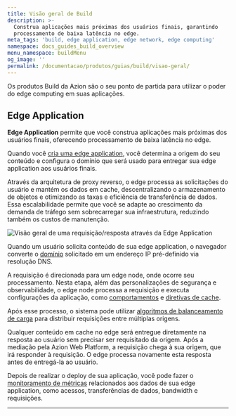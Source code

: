 ```yaml
---
title: Visão geral de Build
description: >-
  Construa aplicações mais próximas dos usuários finais, garantindo
  processamento de baixa latência no edge.
meta_tags: 'build, edge application, edge network, edge computing'
namespace: docs_guides_build_overview
menu_namespace: buildMenu
og_image: ''
permalink: /documentacao/produtos/guias/build/visao-geral/
---
```



Os produtos Build da Azion são o seu ponto de partida para utilizar o poder do edge computing em suas aplicações.

## Edge Application

**Edge Application** permite que você construa aplicações mais próximas dos usuários finais, oferecendo processamento de baixa latência no edge. 

Quando você [cria uma edge application](/pt-br/documentacao/produtos/comecar-com-um-template/), você determina a origem do seu conteúdo e configura o domínio que será usado para entregar sua edge application aos usuários finais.

<LinkButton link="/pt-br/documentacao/produtos/edge-application/" severity="secondary" label="Ir para a documentação de Edge Application" />

Através da arquitetura de proxy reverso, o edge processa as solicitações do usuário e mantém os dados em cache, descentralizando o armazenamento de objetos e otimizando as taxas e eficiência de transferência de dados. Essa escalabilidade permite que você se adapte ao crescimento da demanda de tráfego sem sobrecarregar sua infraestrutura, reduzindo também os custos de manutenção.

![Visão geral de uma requisição/resposta através da Edge Application](/assets/docs/images/uploads/edge-app-overview.png)

Quando um usuário solicita conteúdo de sua edge application, o navegador converte o [domínio](/pt-br/documentacao/produtos/build/edge-application/domains/) solicitado em um endereço IP pré-definido via resolução DNS.

A requisição é direcionada para um edge node, onde ocorre seu processamento. Nesta etapa, além das personalizações de segurança e observabilidade, o edge node processa a requisição e executa configurações da aplicação, como [comportamentos](/pt-br/documentacao/produtos/build/edge-application/rules-engine/) e [diretivas de cache](/pt-br/documentacao/produtos/build/edge-application/cache-settings/).

Após esse processo, o sistema pode utilizar [algoritmos de balanceamento de carga](/pt-br/documentacao/produtos/build/edge-application/load-balancer/) para distribuir requisições entre múltiplas origens.

Qualquer conteúdo em cache no edge será entregue diretamente na resposta ao usuário sem precisar ser requisitado da origem. Após a mediação pela Azion Web Platform, a requisição chega à sua origem, que irá responder à requisição. O edge processa novamente esta resposta antes de entregá-la ao usuário.

Depois de realizar o deploy de sua aplicação, você pode fazer o [monitoramento de métricas](/pt-br/documentacao/produtos/observe/real-time-metrics/#build) relacionados aos dados de sua edge application, como acessos, transferências de dados, bandwidth e requisições.



---

